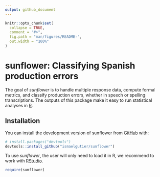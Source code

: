 ```yaml
---
output: github_document
---
```


<!-- README.md is generated from README.Rmd. Please edit that file -->

```r
knitr::opts_chunk$set(
  collapse = TRUE,
  comment = "#>",
  fig.path = "man/figures/README-",
  out.width = "100%"
)
```

# sunflower: Classifying Spanish production errors

<!-- badges: start -->
<!-- badges: end -->

The goal of *sunflower* is to handle multiple response data, compute formal metrics, and classify production errors, whether in speech or spelling transcriptions. The outputs of this package make it easy to run statistical analyses in [R](https://www.r-project.org/).

## Installation

You can install the development version of sunflower from [GitHub](https://github.com/) with:

```r
# install.packages("devtools")
devtools::install_github("ismaelgutier/sunflower")
```
To use *sunflower*, the user will only need to load it in R, we recommend to work with [RStudio](https://posit.co/download/rstudio-desktop/).

```r
require(sunflower)
```
